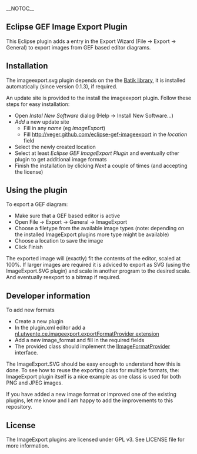 __NOTOC__
== Eclipse GEF Image Export Plugin ==
This Eclipse plugin adds a entry in the Export Wizard (File &rarr; Export &rarr; General) to export images from GEF based editor diagrams.

== Installation ==

The imageexport.svg plugin depends on the the [http://github.com/veger/eclipse-batik Batik library], it is installed automatically (since version 0.1.3), if required.

An update site is provided to the install the imageexport plugin.
Follow these steps for easy installation:
* Open ''Instal New Software'' dialog (Help &rarr; Install New Software...)
* ''Add'' a new update site
** Fill in any ''name'' (eg ''ImageExport'')
** Fill http://veger.github.com/eclipse-gef-imageexport in the ''location'' field
* Select the newly created location
* Select at least ''Eclipse GEF ImageExport Plugin'' and eventually other plugin to get additional image formats
* Finish the installation by clicking ''Next'' a couple of times (and accepting the license)

== Using the plugin ==

To export a GEF diagram:
* Make sure that a GEF based editor is active
* Open File &rarr; Export &rarr; General &rarr; ImageExport
* Choose a filetype from the available image types (note: depending on the installed ImageExport plugins more type might be available)
* Choose a location to save the image
* Click Finish

The exported image will (exactly) fit the contents of the editor, scaled at 100%.
If larger images are required it is adviced to export as SVG (using the ImageExport.SVG plugin) and scale in another program to the desired scale. And eventually reexport to a bitmap if required.

== Developer information ==
To add new formats
* Create a new plugin
* In the plugin.xml editor add a [http://github.com/veger/eclipse-gef-imageexport/blob/master/nl.utwente.ce.imageexport/schema/ExportFormatProvider.exsd nl.utwente.ce.imageexport.exportFormatProvider extension]
* Add a new image_format and fill in the required fields
* The provided class should implement the [http://github.com/veger/eclipse-gef-imageexport/blob/master/nl.utwente.ce.imageexport/src/nl/utwente/ce/imageexport/IImageFormatProvider.java IImageFormatProvider] interface.

The ImageExport.SVG should be easy enough to understand how this is done.
To see how to reuse the exporting class for multiple formats, the: ImageExport plugin itself is a nice example as one class is used for both PNG and JPEG images.

If you have added a new image format or improved one of the existing plugins, let me know and I am happy to add the improvements to this repository.

== License ==
The ImageExport plugins are licensed under GPL v3. See LICENSE file for more information.
